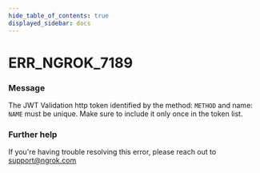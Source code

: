 ```yaml
---
hide_table_of_contents: true
displayed_sidebar: docs
---
```



# ERR_NGROK_7189

### Message
The JWT Validation http token identified by the method: `METHOD` and name: `NAME` must be unique. Make sure to include it only once in the token list.

<ErrorDetails error='err_ngrok_7189' />


### Further help
If you're having trouble resolving this error, please reach out to [support@ngrok.com](mailto:support@ngrok.com?subject=Help%20with%20ERR_NGROK_7189)

